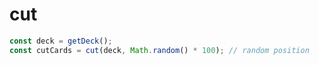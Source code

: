 
<Meta title="Modules/cut()" />

# cut

```jsx
const deck = getDeck();
const cutCards = cut(deck, Math.random() * 100); // random position
```

